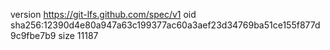 version https://git-lfs.github.com/spec/v1
oid sha256:12390d4e80a947a63c199377ac60a3aef23d34769ba51ce155f877d9c9fbe7b9
size 11187
